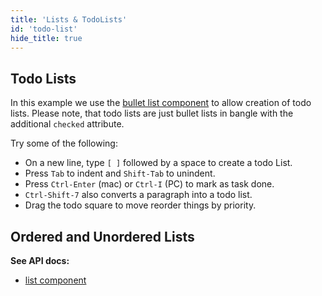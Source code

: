 ```yaml
---
title: 'Lists & TodoLists'
id: 'todo-list'
hide_title: true
---
```



## Todo Lists

In this example we use the [bullet list component](/docs/api/base_components#bulletlist-component) to allow creation of todo lists. Please note, that todo lists are just bullet lists in bangle with the additional `checked` attribute.

<VanillaCodeExample
  filePath={filePath1}
  language="js"
  createEditor={example1}
/>

Try some of the following:

- On a new line, type `[ ]` followed by a space to create a todo List.
- Press `Tab` to indent and `Shift-Tab` to unindent.
- Press `Ctrl-Enter` (mac) or `Ctrl-I` (PC) to mark as task done.
- `Ctrl-Shift-7` also converts a paragraph into a todo list.
- Drag the todo square to move reorder things by priority.

## Ordered and Unordered Lists

<VanillaCodeExample
  filePath={filePath2}
  language="js"
  createEditor={example2}
/>

**See API docs:**

- [list component](/docs/api/base_components#listitem-component)
